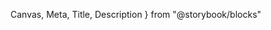   Canvas,
  Meta,
  Title,
  Description
} from "@storybook/blocks"

<Meta of={DataTableStories} />

<Title />

This is a standard data list component. Or simply an HTML Table on steroids.  
It can render a simple table, sort by columns and reorder rows with the drag n drop feature

<Canvas of={DataTableStories.Standard} />

# Props

The component is based on the HTML table element, so it has all of its standard props.  
Besides that, it has some more custom props:

## data

`Row[]`  
**required**  
The `data` prop is the list of rows to be rendered by the component. 
It expects an array of objects. Usually each property of the object maps to a column but that is totally customizable using the property `columnDefs`

## keyExtractor

`keyof Row`  
**required**  
This is the propery of the object in the data array that has its unique identifier. Usually name **id**.

## columnDefs

**required**  
An array of column definitions dictating how to display data. Only the columns specified here will be displayed.  
Each item of the array can have:

### column
`keyof Row` **required**

The data property related to the current column

### headerTitle
`string`  

The string to be shown in the header of the column

### customHeader
`JSX.Element`  

When you want to render something more that just a string as the column header

### customCellRenderer
`(Row) => JSX.Element`  

When you want to render more than the property value in the cell. This function returns a JSX.Element. It's great for condition rendering and custom elements.

### align
`"left"` `"center"` `"right"`  
The aligment of the text from the header and the body column

### wrapContent
`"wrap"` `"nowrap"`

The behavior of the text inside both the column header and the body cell to allow it to break if there are no space left or to force it to stay in the same line. Defaults to "wrap".

## customRowStyle
`(Row) => string`  

A function that returns a string to be applied as the class of the row. Perfect for row styles that can differ depending on a value.

<Canvas of={DataTableStories.CustomRowStyle} />

## hiddenHeader
`boolean`  

A boolean for when the header row is not necessary. Defaults to false.

<Canvas of={DataTableStories.HiddenHeader} />

## stickyHeader
`boolean`  

A boolean for when the header should be fixed at the top. Defaults to false